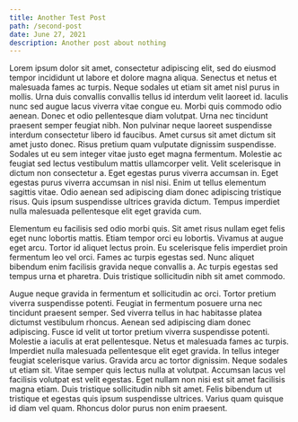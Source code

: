 ```yaml
---
title: Another Test Post
path: /second-post
date: June 27, 2021
description: Another post about nothing
---
```

Lorem ipsum dolor sit amet, consectetur adipiscing elit, sed do eiusmod tempor incididunt ut labore et dolore magna aliqua. Senectus et netus et malesuada fames ac turpis. Neque sodales ut etiam sit amet nisl purus in mollis. Urna duis convallis convallis tellus id interdum velit laoreet id. Iaculis nunc sed augue lacus viverra vitae congue eu. Morbi quis commodo odio aenean. Donec et odio pellentesque diam volutpat. Urna nec tincidunt praesent semper feugiat nibh. Non pulvinar neque laoreet suspendisse interdum consectetur libero id faucibus. Amet cursus sit amet dictum sit amet justo donec. Risus pretium quam vulputate dignissim suspendisse. Sodales ut eu sem integer vitae justo eget magna fermentum. Molestie ac feugiat sed lectus vestibulum mattis ullamcorper velit. Velit scelerisque in dictum non consectetur a. Eget egestas purus viverra accumsan in. Eget egestas purus viverra accumsan in nisl nisi. Enim ut tellus elementum sagittis vitae. Odio aenean sed adipiscing diam donec adipiscing tristique risus. Quis ipsum suspendisse ultrices gravida dictum. Tempus imperdiet nulla malesuada pellentesque elit eget gravida cum.

Elementum eu facilisis sed odio morbi quis. Sit amet risus nullam eget felis eget nunc lobortis mattis. Etiam tempor orci eu lobortis. Vivamus at augue eget arcu. Tortor id aliquet lectus proin. Eu scelerisque felis imperdiet proin fermentum leo vel orci. Fames ac turpis egestas sed. Nunc aliquet bibendum enim facilisis gravida neque convallis a. Ac turpis egestas sed tempus urna et pharetra. Duis tristique sollicitudin nibh sit amet commodo.

Augue neque gravida in fermentum et sollicitudin ac orci. Tortor pretium viverra suspendisse potenti. Feugiat in fermentum posuere urna nec tincidunt praesent semper. Sed viverra tellus in hac habitasse platea dictumst vestibulum rhoncus. Aenean sed adipiscing diam donec adipiscing. Fusce id velit ut tortor pretium viverra suspendisse potenti. Molestie a iaculis at erat pellentesque. Netus et malesuada fames ac turpis. Imperdiet nulla malesuada pellentesque elit eget gravida. In tellus integer feugiat scelerisque varius. Gravida arcu ac tortor dignissim. Neque sodales ut etiam sit. Vitae semper quis lectus nulla at volutpat. Accumsan lacus vel facilisis volutpat est velit egestas. Eget nullam non nisi est sit amet facilisis magna etiam. Duis tristique sollicitudin nibh sit amet. Felis bibendum ut tristique et egestas quis ipsum suspendisse ultrices. Varius quam quisque id diam vel quam. Rhoncus dolor purus non enim praesent.
